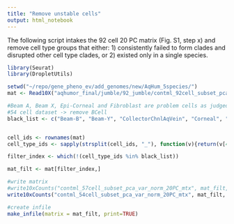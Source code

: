 ```yaml
---
title: "Remove unstable cells"
output: html_notebook
---
```


The following script intakes the 92 cell 20 PC matrix (Fig. S1, step x) and remove cell type groups that either: 1) consistently failed to form clades and disrupted other cell type clades, or 2) existed only in a single species. 

```r
library(Seurat)
library(DropletUtils)

setwd("~/repo/gene_pheno_ev/add_genomes/new/AqHum_5species/")
mat <- Read10X("aqhumor_final/jumble/92_jumble/contml_92cell_subset_pca_var_norm_20PC_mtx/")

#Beam A, Beam X, Epi-Corneal and Fibroblast are problem cells as judged by jumble search. The rest are singletons. Removes 35 tips, 57 remaining
#54 cell dataset -> remove BCell
black_list <- c("Beam-B", "Beam-Y", "CollectorChnlAqVein", "Corneal", "Endo", "Endo_Schlemms", "Epi-CiliaryNonPigment", "Epi-CiliaryPigment","Epi-Pigment", "MastCell", "Myoepithelium", "Neuron", "SchwalbeLine", "Uveal","Vascular","Beam-A", "Beam-X", "Epi-Corneal", "Fibroblast", "BCell")


cell_ids <- rownames(mat)
cell_type_ids <- sapply(strsplit(cell_ids, "_"), function(v){return(v[4])})

filter_index <- which(!(cell_type_ids %in% black_list))

mat_filt <- mat[filter_index,]

#write matrix
#write10xCounts("contml_57cell_subset_pca_var_norm_20PC_mtx", mat_filt, version="3")
write10xCounts("contml_54cell_subset_pca_var_norm_20PC_mtx", mat_filt, version="3")

#create infile
make_infile(matrix = mat_filt, print=TRUE)
```